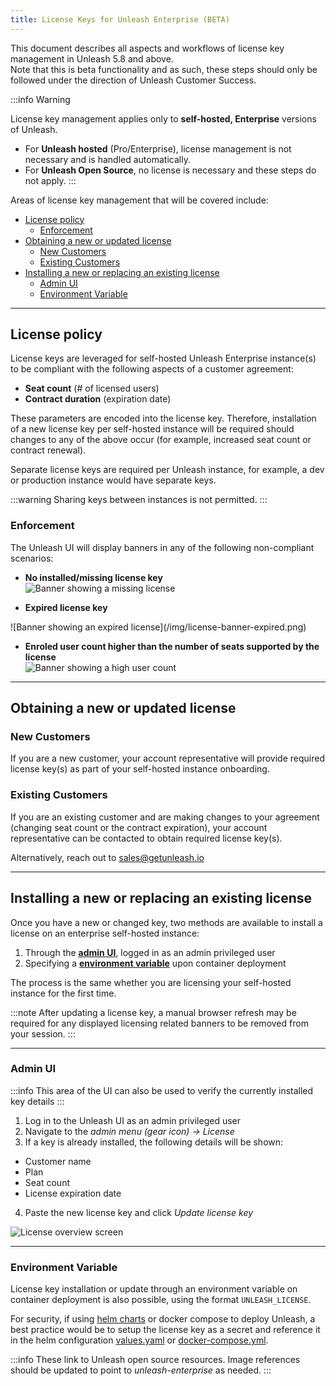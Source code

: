 ```yaml
---
title: License Keys for Unleash Enterprise (BETA)
---
```



This document describes all aspects and workflows of license key management in Unleash 5.8 and above.  
Note that this is beta functionality and as such, these steps should only be followed under the direction of Unleash Customer Success.

:::info Warning

License key management applies only to **self-hosted, Enterprise** versions of Unleash. 

- For **Unleash hosted** (Pro/Enterprise), license management is not necessary and is handled automatically.
- For **Unleash Open Source**, no license is necessary and these steps do not apply.
:::

Areas of license key management that will be covered include:

- [License policy](#license-policy)
  - [Enforcement](#enforcement)
- [Obtaining a new or updated license](#obtaining-a-new-or-updated-license)
  - [New Customers](#new-customers)
  - [Existing Customers](#existing-customers)
- [Installing a new or replacing an existing license](#installing-a-new-or-replacing-an-existing-license)
  - [Admin UI](#admin-ui)
  - [Environment Variable](#environment-variable)
  
***
## License policy

License keys are leveraged for self-hosted Unleash Enterprise instance(s) to be compliant with the following aspects of a customer agreement:

- **Seat count** (# of licensed users)
- **Contract duration** (expiration date)

These parameters are encoded into the license key. Therefore, installation of a new license key per self-hosted instance will be required should changes to any of the above occur (for example, increased seat count or contract renewal).

Separate license keys are required per Unleash instance, for example, a dev or production instance would have separate keys.

:::warning
Sharing keys between instances is not permitted.
:::

  
### Enforcement

The Unleash UI will display banners in any of the following non-compliant scenarios:

- **No installed/missing license key**  
![Banner showing a missing license](/img/license-banner-missing.png)
  
- **Expired license key**  
<!-->![Banner showing an expired license](/img/license-banner-expired.png)</!-->
  
- **Enroled user count higher than the number of seats supported by the license**  
![Banner showing a high user count](/img/license-banner-highuser.png)
***
## Obtaining a new or updated license
  
### New Customers

If you are a new customer, your account representative will provide required license key(s) as part of your self-hosted instance onboarding.
  
### Existing Customers

If you are an existing customer and are making changes to your agreement (changing seat count or the contract expiration), your account representative can be contacted to obtain required license key(s). 

Alternatively, reach out to sales@getunleash.io

***
## Installing a new or replacing an existing license

Once you have a new or changed key, two methods are available to install a license on an enterprise self-hosted instance:  

1) Through the [**admin UI**](#admin-ui), logged in as an admin privileged user  
2) Specifying a [**environment variable**](#environment-variable) upon container deployment


The process is the same whether you are licensing your self-hosted instance for the first time.

:::note
After updating a license key, a manual browser refresh may be required for any displayed licensing related banners to be removed from your session.
:::
***
### Admin UI

:::info
This area of the UI can also be used to verify the currently installed key details
:::

1) Log in to the Unleash UI as an admin privileged user  
2) Navigate to the *admin menu (gear icon) -> License*  
3) If a key is already installed, the following details will be shown:
- Customer name
- Plan
- Seat count
- License expiration date
  
4) Paste the new license key and click *Update license key*

![License overview screen](/img/license-overview.png)
***
### Environment Variable

License key installation or update through an environment variable on container deployment is also possible, using the format `UNLEASH_LICENSE`.

For security, if using [helm charts](https://github.com/Unleash/helm-charts) or docker compose to deploy Unleash, a best practice would be to setup the license key as a secret and reference it in the helm configuration [values.yaml](https://github.com/Unleash/helm-charts/blob/main/charts/unleash/values.yaml) or [docker-compose.yml](https://github.com/Unleash/unleash/blob/main/docker-compose.yml).


:::info
These link to Unleash open source resources. Image references should be updated to point to *unleash-enterprise* as needed.
:::